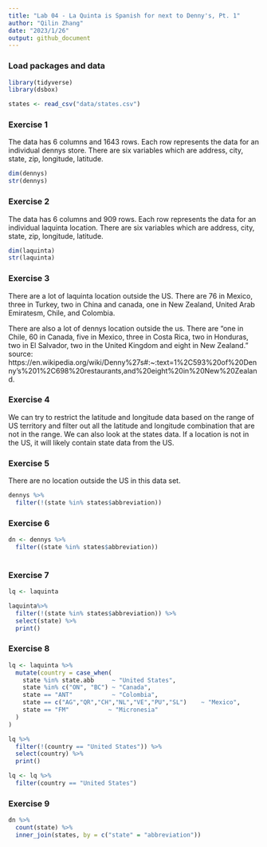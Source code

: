 ```yaml
---
title: "Lab 04 - La Quinta is Spanish for next to Denny's, Pt. 1"
author: "Qilin Zhang"
date: "2023/1/26"
output: github_document
---
```


### Load packages and data

```r
library(tidyverse) 
library(dsbox) 
```

```r
states <- read_csv("data/states.csv")
```

### Exercise 1

The data has 6 columns and 1643 rows. Each row represents the data for an individual dennys store. There are six variables which are address, city, state, zip, longitude, latitude.

```r
dim(dennys)
str(dennys)
```

### Exercise 2

The data has 6 columns and 909 rows. Each row represents the data for an individual laquinta location. There are six variables which are address, city, state, zip, longitude, latitude.

```r
dim(laquinta)
str(laquinta)

```

### Exercise 3

There are a lot of laquinta location outside the US. There are 76 in Mexico, three in Turkey, two in China and canada, one in New Zealand, United Arab Emiratesm, Chile, and Colombia.

There are also a lot of dennys location outside the us. There are "one in Chile, 60 in Canada, five in Mexico, three in Costa Rica, two in Honduras, two in El Salvador, two in the United Kingdom and eight in New Zealand."
source: https://en.wikipedia.org/wiki/Denny%27s#:~:text=1%2C593%20of%20Denny's%201%2C698%20restaurants,and%20eight%20in%20New%20Zealand.

### Exercise 4

We can try to restrict the latitude and longitude data based on the range of US territory and filter out all the latitude and longitude combination that are not in the range. 
We can also look at the states data. If a location is not in the US, it will likely contain state data from the US. 

### Exercise 5

There are no location outside the US in this data set.

```r
dennys %>%
  filter(!(state %in% states$abbreviation)) 

```

### Exercise 6

```r

dn <- dennys %>%
  filter((state %in% states$abbreviation)) 
  
```

### Exercise 7

```r
lq <- laquinta 

laquinta%>%
  filter(!(state %in% states$abbreviation)) %>%
  select(state) %>%
  print()

```

### Exercise 8

```r
lq <- laquinta %>%
  mutate(country = case_when(
    state %in% state.abb     ~ "United States",
    state %in% c("ON", "BC") ~ "Canada",
    state == "ANT"           ~ "Colombia",
    state == c("AG","QR","CH","NL","VE","PU","SL")    ~ "Mexico",
    state == "FM"           ~ "Micronesia"
  )
)

lq %>%
  filter(!(country == "United States")) %>%
  select(country) %>%
  print()

lq <- lq %>%
  filter(country == "United States")
```

### Exercise 9

```r
dn %>%
  count(state) %>%
  inner_join(states, by = c("state" = "abbreviation"))
```

